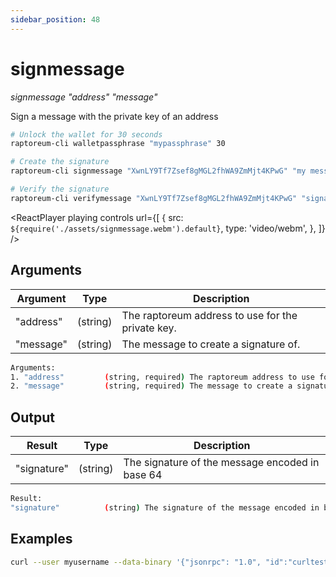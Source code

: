 ```yaml
---
sidebar_position: 48
---
```



# signmessage

_signmessage "address" "message"_

Sign a message with the private key of an address

```bash
# Unlock the wallet for 30 seconds
raptoreum-cli walletpassphrase "mypassphrase" 30

# Create the signature
raptoreum-cli signmessage "XwnLY9Tf7Zsef8gMGL2fhWA9ZmMjt4KPwG" "my message"

# Verify the signature
raptoreum-cli verifymessage "XwnLY9Tf7Zsef8gMGL2fhWA9ZmMjt4KPwG" "signature" "my message"
```

<ReactPlayer
  playing
  controls
  url={[
    {
      src: `${require('./assets/signmessage.webm').default}`,
      type: 'video/webm',
    },
  ]}
/>

## Arguments

| Argument  | Type     | Description                                       |
| --------- | -------- | ------------------------------------------------- |
| "address" | (string) | The raptoreum address to use for the private key. |
| "message" | (string) | The message to create a signature of.             |

```bash
Arguments:
1. "address"         (string, required) The raptoreum address to use for the private key.
2. "message"         (string, required) The message to create a signature of.
```

## Output

| Result      | Type     | Description                                     |
| ----------- | -------- | ----------------------------------------------- |
| "signature" | (string) | The signature of the message encoded in base 64 |

```bash
Result:
"signature"          (string) The signature of the message encoded in base 64
```

## Examples

```bash
curl --user myusername --data-binary '{"jsonrpc": "1.0", "id":"curltest", "method": "signmessage", "params": ["XwnLY9Tf7Zsef8gMGL2fhWA9ZmMjt4KPwG", "my message"] }' -H 'content-type: text/plain;' http://127.0.0.1:9998/
```
